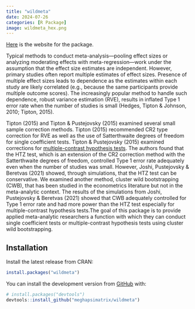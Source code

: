 ```yaml
---
title: "wildmeta"
date: 2024-07-26
categories: [R Package]
image: wildmeta_hex.png
---
```


[Here](https://meghapsimatrix.github.io/wildmeta/index.html) is the website for the package.

Typical methods to conduct meta-analysis---pooling effect sizes or analyzing moderating effects with meta-regression---work under the assumption that the effect size estimates are independent. However, primary studies often report multiple estimates of effect sizes. Presence of multiple effect sizes leads to dependence as the estimates within each study are likely correlated (e.g., because the same participants provide multiple outcome scores). The increasingly popular method to handle such dependence, robust variance estimation (RVE), results in inflated Type 1 error rate when the number of studies is small (Hedges, Tipton & Johnson, 2010; Tipton, 2015).

Tipton (2015) and Tipton & Pustejovsky (2015) examined several small sample correction methods. Tipton (2015) recommended CR2 type correction for RVE as well as the use of Satterthwaite degrees of freedom for single coefficient tests. Tipton & Pustejovsky (2015) examined corrections for [multiple-contrast hypothesis tests](https://cran.r-project.org/web/packages/clubSandwich/vignettes/Wald-tests-in-clubSandwich.html). The authors found that the HTZ test, which is an extension of the CR2 correction method with the Satterthwaite degrees of freedom, controlled Type 1 error rate adequately even when the number of studies was small. However, Joshi, Pustejovsky & Beretvas (2021) showed, through simulations, that the HTZ test can be conservative. We examined another method, cluster wild bootstrapping (CWB), that has been studied in the econometrics literature but not in the meta-analytic context. The results of the simulations from Joshi, Pustejovsky & Beretvas (2021) showed that CWB adequately controlled for Type 1 error rate and had more power than the HTZ test especially for multiple-contrast hypothesis tests.The goal of this package is to provide applied meta-analytic researchers a function with which they can conduct single coefficient tests or multiple-contrast hypothesis tests using cluster wild bootstrapping.

## Installation

Install the latest release from CRAN:

```r
install.packages("wildmeta")
```

You can install the development version from [GitHub](https://github.com/) with:

```r
# install.packages("devtools")
devtools::install_github("meghapsimatrix/wildmeta")
```
